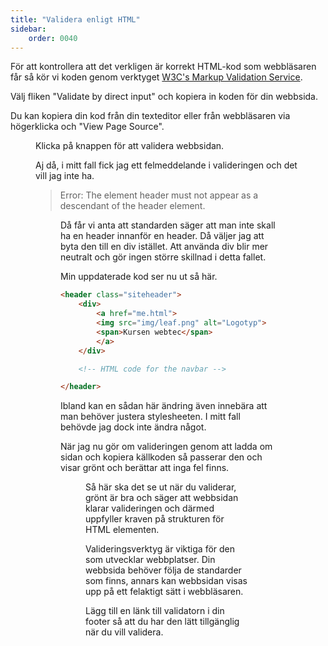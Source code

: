 ```yaml
---
title: "Validera enligt HTML" 
sidebar:
    order: 0040
---
```





För att kontrollera att det verkligen är korrekt HTML-kod som webbläsaren får så kör vi koden genom verktyget [W3C's Markup Validation Service](http://validator.w3.org/). 

Välj fliken "Validate by direct input" och kopiera in koden för din webbsida.

Du kan kopiera din kod från din texteditor eller från webbläsaren via högerklicka och "View Page Source".


<Figure 
    src={validatehtml1}
    caption="Kopiera in källkoden för webbsidan för att validera den."
/>

Klicka på knappen för att validera webbsidan.

Aj då, i mitt fall fick jag ett felmeddelande i valideringen och det vill jag inte ha.

> Error: The element header must not appear as a descendant of the header element.


<Figure 
    src={validatehtml2}
    caption="Felmeddelande i valideringen."
/>

Då får vi anta att standarden säger att man inte skall ha en header innanför en header. Då väljer jag att byta den till en div istället. Att använda div blir mer neutralt och gör ingen större skillnad i detta fallet. 

Min uppdaterade kod ser nu ut så här.

```html title="Ändra header till div för att passera valideringen."
<header class="siteheader">
    <div>
        <a href="me.html">
        <img src="img/leaf.png" alt="Logotyp">
        <span>Kursen webtec</span>
        </a>
    </div>

    <!-- HTML code for the navbar -->

</header>
```

Ibland kan en sådan här ändring även innebära att man behöver justera stylesheeten. I mitt fall behövde jag dock inte ändra något.

När jag nu gör om valideringen genom att ladda om sidan och kopiera källkoden så passerar den och visar grönt och berättar att inga fel finns.


<Figure 
    src={validatehtml3}
    caption="Valideringen av sidan passerar."
/>

Så här ska det se ut när du validerar, grönt är bra och säger att webbsidan klarar valideringen och därmed uppfyller kraven på strukturen för HTML elementen.

Valideringsverktyg är viktiga för den som utvecklar webbplatser. Din webbsida behöver följa de standarder som finns, annars kan webbsidan visas upp på ett felaktigt sätt i webbläsaren.

Lägg till en länk till validatorn i din footer så att du har den lätt tillgänglig när du vill validera.
